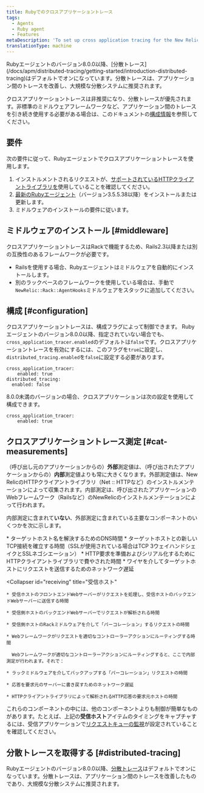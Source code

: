 ```yaml
---
title: Rubyでのクロスアプリケーショントレース
tags:
  - Agents
  - Ruby agent
  - Features
metaDescription: 'To set up cross application tracing for the New Relic Ruby agent, start here.'
translationType: machine
---
```


<Callout variant="important">
  Rubyエージェントのバージョン8.0.0以降、[分散トレース](/docs/apm/distributed-tracing/getting-started/introduction-distributed-tracing)はデフォルトでオンになっています。分散トレースは、アプリケーション間のトレースを改善し、大規模な分散システムに推奨されます。
</Callout>

クロスアプリケーショントレースは非推奨になり、分散トレースが優先されます。非標準のミドルウェアフレームワークなど、アプリケーション間のトレースを引き続き使用する必要がある場合は、このドキュメントの[構成情報](#configuration)を参照してください。

## 要件

次の要件に従って、Rubyエージェントでクロスアプリケーショントレースを使用します。

1. インストルメントされるリクエストが、[サポートされているHTTPクライアントライブラリを](/docs/ruby/ruby-http-clients)使用していることを確認してください。
2. [最新のRubyエージェント](/docs/ruby/ruby-agent-installation)（バージョン3.5.5.38以降）をインストールまたは更新します。
3. ミドルウェアのインストールの要件に従います。

## ミドルウェアのインストール [#middleware]

クロスアプリケーショントレースはRackで機能するため、Rails2.3以降または別の互換性のあるフレームワークが必要です。

* Railsを使用する場合、Rubyエージェントはミドルウェアを自動的にインストールします。
* 別のラックベースのフレームワークを使用している場合は、手動で`NewRelic::Rack::AgentHooks`ミドルウェアをスタックに追加してください。

## 構成 [#configuration]

クロスアプリケーショントレースは、構成フラグによって制御できます。 Rubyエージェントのバージョン8.0.0以降、指定されていない場合でも、 `cross_application_tracer.enabled`のデフォルトは`false`です。クロスアプリケーショントレースを有効にするには、このフラグを`true`に設定し、 `distributed_tracing.enabled`を`false`に設定する必要があります。

```
cross_application_tracer:
	enabled: true
distributed_tracing:
  enabled: false
```

8.0.0未満のバージョンの場合、クロスアプリケーションは次の設定を使用して構成できます。

```
cross_application_tracer:
	enabled: true
```

## クロスアプリケーショントレース測定 [#cat-measurements]

（呼び出し元のアプリケーションからの）**外部**測定値は、（呼び出されたアプリケーションからの）**内部**測定値よりも常に大きくなります。外部測定値は、New RelicのHTTPクライアントライブラリ（Net :: HTTPなど）のインストルメンテーションによって収集されます。内部測定は、呼び出されたアプリケーションのWebフレームワーク（Railsなど）のNewRelicのインストルメンテーションによって行われます。

内部測定に含まれて**いない**、外部測定に含まれている主要なコンポーネントのいくつかを次に示します。

<CollapserGroup>
  <Collapser
    id="calling"
    title="アプリの呼び出しからターゲットホストへ"
  >
    * ターゲットホスト名を解決するためのDNS時間
    * ターゲットホストとの新しいTCP接続を確立する時間（SSLが使用されている場合はTCP 3ウェイハンドシェイクとSSLネゴシエーション）
    * HTTP要求を準備およびシリアル化するためにHTTPクライアントライブラリで費やされた時間
    * ワイヤを介してターゲットホストにリクエストを送信するためのネットワーク遅延
  </Collapser>

  <Collapser
    id="receiving"
    title="受信ホスト"
  >
    * 受信ホストのフロントエンドWebサーバーがリクエストを処理し、受信ホストのバックエンドWebサーバーに送信する時間

    * 受信側ホストのバックエンドWebサーバーでリクエストが解析される時間

    * 受信側ホストのRackミドルウェアを介して「パーコレーション」するリクエストの時間

    * Webフレームワークがリクエストを適切なコントローラーアクションにルーティングする時間

      Webフレームワークが適切なコントローラーアクションにルーティングすると、ここで内部測定が行われます。それで：

    * ラックミドルウェアを介してバックアップする「パーコレーション」リクエストの時間

    * 応答を要求元のサーバーに書き戻すためのネットワーク遅延

    * HTTPクライアントライブラリによって解析されるHTTP応答の要求元ホストの時間
  </Collapser>
</CollapserGroup>

これらのコンポーネントの中には、他のコンポーネントよりも制御が簡単なものがあります。たとえば、上記の**受信ホスト**アイテムのタイミングをキャプチャするには、受信アプリケーションで[リクエストキューの監視](/docs/features/configuring-request-queue-reporting)が設定されていることを確認してください。

## 分散トレースを取得する [#distributed-tracing]

Rubyエージェントのバージョン8.0.0以降、[分散トレース](/docs/apm/distributed-tracing/getting-started/introduction-distributed-tracing)はデフォルトでオンになっています。分散トレースは、アプリケーション間のトレースを改善したものであり、大規模な分散システムに推奨されます。